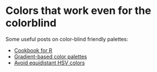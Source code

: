 # Colors that work even for the colorblind

Some useful posts on color-blind friendly palettes:

- [Cookbook for R](http://www.cookbook-r.com/Graphs/Colors_(ggplot2)/#a-colorblind-friendly-palette)
- [Gradient-based color palettes](https://blog.graphiq.com/finding-the-right-color-palettes-for-data-visualizations-fcd4e707a283)
- [Avoid equidistant HSV colors](https://www.vis4.net/blog/posts/avoid-equidistant-hsv-colors/)
